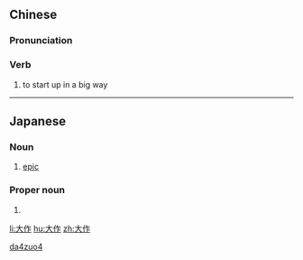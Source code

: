 ==Chinese==
{{zh-forms}}

===Pronunciation===
{{zh-pron
|m=dàzuò
|c=daai6 zok3
|h=pfs=thai-chok
|mn=tāi-chok
|cat=v
}}

===Verb===
{{zh-verb}}

# {{lb|zh|literary}} to start up in a big way

[[Category:Mandarin literary terms|da4zuo4]]

----

==Japanese==
{{ja-kanjitab|たい|さく|yomi=on}}

===Noun===
{{ja-noun|たいさく}}

# [[epic]]

===Proper noun===
{{ja-pos|たいさく|proper}}

# {{given name|male|lang=ja|sort=たいさく}}

[[li:大作]]
[[hu:大作]]
[[zh:大作]]